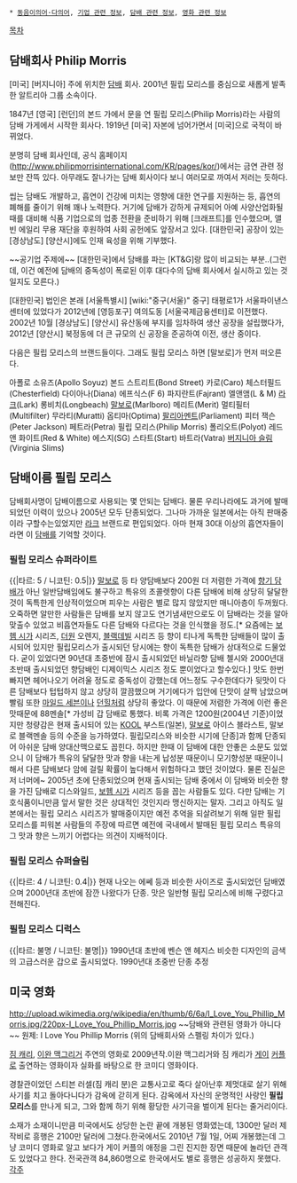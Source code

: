  * [[동음이의어·다의어]], [[기업 관련 정보]], [[담배 관련 정보]], [[영화 관련 정보]]

[[목차]]
== 담배회사 Philip Morris ==
[미국] [버지니아] 주에 위치한 [[담배]] 회사. 2001년 필립 모리스를 중심으로 새롭게 발족한 알트리아 그룹 소속이다.

1847년 [영국] [런던]의 본드 가에서 문을 연 필립 모리스(Philip Morris)라는 사람의 담배 가게에서 시작한 회사다. 1919년 [미국] 자본에 넘어가면서 [미국]으로 국적이 바뀌었다.

분명히 담배 회사인데, 공식 홈페이지([[http://www.philipmorrisinternational.com/KR/pages/kor/]])에서는 금연 관련 정보만 잔뜩 있다.
아무래도 잘나가는 담배 회사이다 보니 여러모로 까여서 저러는 듯하다.

씹는 담배도 개발하고, 흡연이 건강에 미치는 영향에 대한 연구를 지원하는 등, 흡연의 폐해를 줄이기 위해 꽤나 노력한다. 거기에 담배가 강하게 규제되어 아예 사양산업화될 때를 대비해 식품 기업으로의 업종 전환을 준비하기 위해 [크래프트]를 인수했으며, 앨빈 에일리 무용 재단을 후원하여 사회 공헌에도 앞장서고 있다. [대한민국] 공장이 있는 [경상남도] [양산시]에도 인재 육성을 위해 기부했다.

~~공기업 주제에~~ [대한민국]에서 담배를 파는 [KT&G]랑 많이 비교되는 부분..(그런데, 이건 예전에 담배의 중독성이 폭로된 이후 대다수의 담배 회사에서 실시하고 있는 것일지도 모른다.)

[대한민국] 법인은 본래 [서울특별시] [wiki:"중구(서울)" 중구] 태평로1가 서울파이낸스센터에 있었다가 2012년에 [영등포구] 여의도동 [서울국제금융센터]로 이전했다. 2002년 10월 [경상남도] [양산시] 유산동에 부지를 임차하여 생산 공장을 설립했다가, 2012년 [양산시] 북정동에 더 큰 규모의 신 공장을 준공하여 이전, 생산 중이다.

다음은 필립 모리스의 브랜드들이다. 그래도 필립 모리스 하면 [말보로]가 먼저 떠오른다.

아폴로 소유즈(Apollo Soyuz) 
본드 스트리트(Bond Street) 
카로(Caro)
체스터필드(Chesterfield)
다이아나(Diana)
에프식스(F 6)
파지란트(Fajrant)
엘앤앰(L & M)
[[라크]](Lark)
롱비치(Longbeach)
[[말보로]](Marlboro)
메리트(Merit)
멀티필터(Multifilter)
무라티(Muratti) 
옵티마(Optima)
[[팔리아멘트]](Parliament)
피터 잭슨(Peter Jackson)
페트라(Petra)
필립 모리스(Philip Morris)
폴리오트(Polyot)
레드 앤 화이트(Red & White) 
에스지(SG)
스타트(Start)
바트라(Vatra)
[[버지니아 슬림]](Virginia Slims)
== 담배이름 필립 모리스 ==
담배회사명이 담배이름으로 사용되는 몇 안되는 담배다. 물론 우리나라에도 과거에 발매되었던 이력이 있으나 2005년 모두 단종되었다. 그나마 가까운 일본에서는 아직 판매중이라 구할수는있었지만 [[라크]] 브랜드로 편입되었다. 아마 현재 30대 이상의 흡연자들이라면 이 [[담배]]를 기억할 것이다.

=== 필립 모리스 슈퍼라이트 ===
{{|타르: 5 / 니코틴: 0.5|}}
[[말보로]] 등 타 양담배보다 200원 더 저렴한 가격에 [[향기 담배]]가 아닌 일반담배임에도 불구하고 특유의 초콜렛향이 다른 담배에 비해 상당히 달달한 것이 독특한게 인상적이었으며 피우는 사람은 별로 많지 않았지만 매니아층이 두꺼웠다. 오죽하면 알만한 사람들은 담배를 보지 않고도 연기냄새만으로도 이 담배라는 것을 알아맞출수 있었고 비흡연자들도 다른 담배와 다르다는 것을 인식했을 정도.[* 요즘에는 [[보헴 시가]] 시리즈, [[더원]] 오렌지, [[블랙데빌]] 시리즈 등 향이 티나게 독특한 담배들이 많이 출시되어 있지만 필립모리스가 출시되던 당시에는 향이 독특한 담배가 상대적으로 드물었다. 굳이 있었다면 90년대 초중반에 잠시 출시되었던 바닐라향 담배 첼시와 2000년대 초반때 출시되었던 향담배인 디제이믹스 시리즈 정도 뿐이었다고 할수있다.]
맛도 한번 빠지면 헤어나오기 어려울 정도로 중독성이 강했는데 어느정도 구수한데다가 뒷맛이 다른 담배보다 텁텁하지 않고 상당히 깔끔했으며 거기에다가 입안에 단맛이 살짝 남았으며 빨림 또한 [[마일드 세븐]]이나 [[던힐]]처럼 상당히 좋았다. 이 때문에 저렴한 가격에 이런 좋은 맛때문에 88멘솔[* 가성비 갑 담배로 통했다. 비록 가격은 1200원(2004년 기준)이었지만 청량감은 현재 출시되어 있는 [[KOOL]] 부스트(일본), [[말보로]] 아이스 블라스트, 말보로 블랙멘솔 등의 수준을 능가하였다. 필립모리스와 비슷한 시기에 단종]과 함께 단종되어 아쉬운 담배 양대산맥으로도 꼽힌다. 
하지만 한때 이 담배에 대한 안좋은 소문도 있었으니 이 담배가 특유의 달달한 맛과 향을 내는게 납성분 때문이니 모기향성분 때문이니 해서 다른 담배보다 암에 걸릴 확률이 높다해서 위험하다고 했던 것이었다. 물론 진실은 저 너머에~
2005년 초에 단종되었으며 현재 출시되는 담배 중에서 이 담배와 비슷한 향을 가진 담배로 디스와일드, [[보헴 시가]] 시리즈 등을 꼽는 사람들도 있다. 다만 담배는 기호식품이니만큼 앞서 말한 것은 상대적인 것인지라 맹신하지는 말자. 
그리고 아직도 일본에서는 필립 모리스 시리즈가 발매중이지만 예전 추억을 되살려보기 위해 일판 필립 모리스를 피워본 사람들의 주장에 따르면 예전에 국내에서 발매된 필립 모리스 특유의 그 맛과 향은 느끼기 어렵다는 의견이 지배적이다.

=== 필립 모리스 슈퍼슬림 ===
{{|타르: 4 / 니코틴: 0.4|}}
현재 나오는 에쎄 등과 비슷한 사이즈로 출시되었던 담배였으며 2000년대 초반에 잠깐 나왔다가 단종. 맛은 일반형 필립 모리스에 비해 구렸다고 전해진다.

=== 필립 모리스 디럭스 ===
{{|타르: 불명 / 니코틴: 불명|}}
1990년대 초반에 벤슨 앤 헤지스 비슷한 디자인의 금색의 고급스러운 갑으로 출시되었다. 1990년대 초중반 단종 추정

== 미국 영화 ==
http://upload.wikimedia.org/wikipedia/en/thumb/6/6a/I_Love_You_Phillip_Morris.jpg/220px-I_Love_You_Phillip_Morris.jpg
~~담배와 관련된 영화가 아니다~~
원제: I Love You Phillip Morris (위의 담배회사와 스펠링 차이가 있다.)

[[짐 캐리]], [[이완 맥그리거]] 주연의 영화로 2009년작.이완 맥그리거와 짐 캐리가 [[게이]] [[커플]]로 출연하는 영화이자 실화를 바탕으로 한 코미디 영화이다.

경찰관이었던 스티븐 러셀(짐 캐리 분)은 교통사고로 죽다 살아난후 제멋대로 살기 위해 사기를 치고 돌아다니다가 감옥에 갇히게 된다. 감옥에서 자신의 운명적인 사랑인 '''필립 모리스'''를 만나게 되고, 그와 함께 하기 위해 황당한 사기극을 벌이게 된다는 줄거리이다.

소재가 소재이니만큼 미국에서도 상당한 논란 끝에 개봉된 영화였는데, 1300만 달러 제작비로 흥행은 2100만 달러에 그쳤다.한국에서도 2010년 7월 1일, 어찌 개봉했는데 그냥 코미디 영화로 알고 보다가 게이 커플의 애정을 그린 진지한 장면 때문에 놀라던 관객도 있었다고 한다. 전국관객 84,860명으로 한국에서도 별로 흥행은 성공하지 못했다.
[[각주]]
